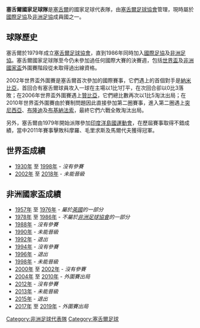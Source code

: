 {{expand language|1=fr|page=|time=2019-09-01T10:16:44+00:00}}
{{unreferenced|time=2019-09-01T10:16:44+00:00}}
{{Infobox National football team 
| Name               = 塞舌爾
| Badge              = Flag of the Seychelles.svg
| Nickname           = The Pirates 
| Association        = [[塞舌爾足球協會|塞舌爾足球協會]] 
| Sub-confederation  = [[南非洲足球協會議會|南非洲足球協會議會 (COSAFA)]] (Southern Africa)
| Confederation      = [[非洲足球協會|非洲足球協會]]
| Coach              = {{link-en|揚·馬克|Jan Mak}}
| Captain            = 
| Most caps          = {{link-en|格瓦斯·瓦伊-希韋|Gervais Waye-Hive}} (36)
| Top scorer         = {{link-en|菲力浦·齊亞洛|Philip Zialor}} (11)
| Home Stadium       = {{link-en|利尼特體育場|Stade Linité}}
| FIFA Trigramme     = SEY 
| FIFA Rank         = {{FIFA World Rankings|SEY}}
| FIFA max           = 129 
| FIFA max date      = 2006年10月 
| FIFA min           = 200
| FIFA min date      = 2013年7月、11月 
| Elo Rank          = {{World Football Elo Ratings|Seychelles}}
| Elo max            = 168 
| Elo max date       = 2008年7月 
| Elo min            = 197 
| Elo min date       = 2017年 

| pattern_la1=_westbrom1415a
| pattern_b1=_westbrom1415a
| pattern_ra1=_westbrom1415a
| pattern_sh1=_adidaswhite
| pattern_so1=_3_stripes_white
| leftarm1=FF0000
| body1=FF0000
| rightarm1=FF0000
| shorts1=FF0000
| socks1=FF0000

| pattern_la2=_seyy15
| pattern_b2=_sey15
| pattern_ra2=_sey15
| pattern_sh2=_sey15
| pattern_so2=_3_stripes_red
| leftarm2=000040
| body2=000040
| rightarm2=000040
| shorts2=000040
| socks2=ffffff

| World cup apps     = 
| World cup first    =  
| World cup best     =  
| Regional name      =  
| Regional cup apps  = 
| Regional cup first =  
| Regional cup best  = 
}}

'''塞舌爾國家足球隊'''是[[塞舌爾|塞舌爾]]的國家足球代表隊，由[[塞舌爾足球協會|塞舌爾足球協會]]管理，現時屬於[[國際足協|國際足協]]及[[非洲足協|非洲足協]]成員國之一。

==球隊歷史==
塞舌爾於1979年成立[[塞舌爾足球協會|塞舌爾足球協會]]，直到1986年同時加入[[國際足協|國際足協]]及[[非洲足協|非洲足協]]。塞舌爾國家足球隊至今仍未參加過任何國際大賽的決賽週，包括[[世界盃足球賽|世界盃]]及[[非洲國家盃|非洲國家盃]]外圍賽階段從未取得過出線資格。

2002年世界盃外圍賽是塞舌爾首次參加的國際賽事，它們遇上的首個對手是[[納米比亞國家足球隊|納米比亞]]，首回合有塞舌爾球員{{link-en|菲力浦·齊亞洛|Philip Zialor}}攻入一球在主場以1比1打平，在次回合卻以0比3落敗；在2006年世界盃外圍賽遇上[[贊比亞國家足球隊|贊比亞]]，它們總比數再次以1比5淘汰出局；在2010年世界盃外圍賽由於賽制問題因此直接參加第二圈賽事，進入第二圈遇上[[突尼西亞國家足球隊|突尼西亞]]、[[布隆迪國家足球隊|布隆迪]]及[[布基納法索國家足球隊|布基納法索]]，最終它們六戰全敗淘汰出局。

另外，塞舌爾由1979年開始派隊參加[[印度洋島國運動會|印度洋島國運動會]]，在歷屆賽事取得不錯成績，當中2011年賽事擊敗科摩羅、毛里求斯及馬爾代夫獲得冠軍。

== 世界盃成績 ==
* [[1930年世界盃足球賽|1930年]] 至 [[1998年世界盃足球賽|1998年]] - ''沒有參賽''
* [[2002年世界盃足球賽|2002年]] 至 [[2018年世界盃足球賽|2018年]] - ''未能晉級''

== 非洲國家盃成績 ==
* [[1957年非洲國家盃|1957年]] 至 [[1976年非洲國家盃|1976年]] - ''屬於[[英國|英國]]的一部分''
* [[1978年非洲國家盃|1978年]] 至 [[1986年非洲國家盃|1986年]] - ''不屬於[[非洲足球協會|非洲足球協會]]的一部分''
* [[1988年非洲國家盃|1988年]] - ''沒有參賽''
* [[1990年非洲國家盃|1990年]] - ''未能晉級''
* [[1992年非洲國家盃|1992年]] - ''退出''
* [[1994年非洲國家盃|1994年]] - ''沒有參賽''
* [[1996年非洲國家盃|1996年]] - ''退出''
* [[1998年非洲國家盃|1998年]] - ''未能晉級''
* [[2000年非洲國家盃|2000年]] 至 [[2002年非洲國家盃|2002年]] - ''沒有參賽''
* [[2004年非洲國家盃|2004年]] 至 [[2010年非洲國家盃|2010年]] - ''外圍賽出局''
* [[2012年非洲國家盃|2012年]] - ''沒有參賽''
* [[2013年非洲國家盃|2013年]] - ''未能晉級''
* [[2015年非洲國家盃|2015年]] - ''退出''
* [[2017年非洲國家盃|2017年]] 至 [[2019年非洲國家盃|2019年]] - ''外圍賽出局''


{{CAF teams}}
{{國際足球}}

[[Category:非洲足球代表隊|Category:非洲足球代表隊]]
[[Category:塞舌爾足球|Category:塞舌爾足球]]